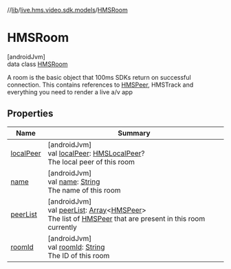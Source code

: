 //[lib](../../../index)/[live.hms.video.sdk.models](../index)/[HMSRoom](index)

# HMSRoom

[androidJvm]\
data class [HMSRoom](index)

A room is the basic object that 100ms SDKs return on successful connection. This contains references to [HMSPeer](../-h-m-s-peer/index), HMSTrack and everything you need to render a live a/v app

## Properties

| Name                    | Summary                                                                                                                                                                                                                                               |
| ----------------------- | ----------------------------------------------------------------------------------------------------------------------------------------------------------------------------------------------------------------------------------------------------- |
| [localPeer](local-peer) | [androidJvm]<br />val [localPeer](local-peer): [HMSLocalPeer](../-h-m-s-local-peer/index)?<br />The local peer of this room                                                                                                                           |
| [name](name)            | [androidJvm]<br />val [name](name): [String](https://kotlinlang.org/api/latest/jvm/stdlib/kotlin/-string/index.html)<br />The name of this room                                                                                                       |
| [peerList](peer-list)   | [androidJvm]<br />val [peerList](peer-list): [Array](https://kotlinlang.org/api/latest/jvm/stdlib/kotlin/-array/index.html)<[HMSPeer](../-h-m-s-peer/index)><br />The list of [HMSPeer](../-h-m-s-peer/index) that are present in this room currently |
| [roomId](room-id)       | [androidJvm]<br />val [roomId](room-id): [String](https://kotlinlang.org/api/latest/jvm/stdlib/kotlin/-string/index.html)<br />The ID of this room                                                                                                    |
